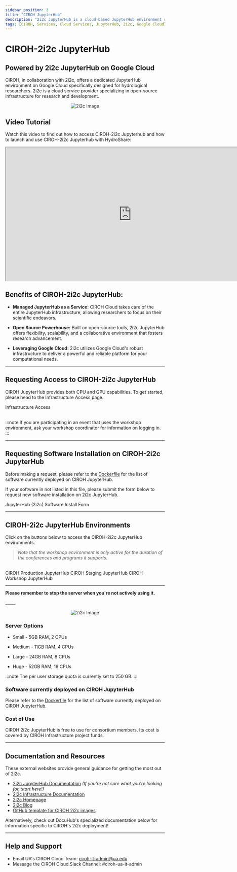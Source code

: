 ```yaml
---
sidebar_position: 3
title: "CIROH JupyterHub"
description: "2i2c JupyterHub is a cloud-based JupyterHub environment specifically designed for hydrological researchers. It is powered by 2i2c JupyterHub, a cloud-based JupyterHub environment specifically on Google Cloud"
tags: [CIROH, Services, Cloud Services, JupyterHub, 2i2c, Google Cloud]
---
```



# CIROH-2i2c JupyterHub
## Powered by 2i2c JupyterHub on Google Cloud

CIROH, in collaboration with 2i2c, offers a dedicated JupyterHub environment on Google Cloud specifically designed for hydrological researchers. 2i2c is a cloud service provider specializing in open-source infrastructure for research and development.

<p align="center">
<img src={useBaseUrl("/img/2i2c.png")} alt="2i2c Image" style={{'width':'80%', 'height':'50%'}}/>
</p>

## Video Tutorial

Watch this video to find out how to access CIROH-2i2c Jupyterhub and how to launch and use CIROH-2i2c Jupyterhub with HydroShare:

<div style={{textAlign: 'center'}}>
  <iframe width="791" height="421" src="https://www.youtube.com/embed/DnbxhLdb6TM" title="CIROH-2i2c Jupyterhub" style={{border: 'none'}} allow="accelerometer; autoplay; clipboard-write; encrypted-media; gyroscope; picture-in-picture; web-share" referrerpolicy="strict-origin-when-cross-origin" allowfullscreen></iframe>
</div>


## Benefits of CIROH-2i2c JupyterHub:

*   **Managed JupyterHub as a Service:** CIROH Cloud takes care of the entire JupyterHub infrastructure, allowing researchers to focus on their scientific endeavors.
    
*   **Open Source Powerhouse:** Built on open-source tools, 2i2c JupyterHub offers flexibility, scalability, and a collaborative environment that fosters research advancement.
    
*   **Leveraging Google Cloud:** 2i2c utilizes Google Cloud's robust infrastructure to deliver a powerful and reliable platform for your computational needs.

-----
## Requesting Access to CIROH-2i2c JupyterHub

CIROH JupyterHub provides both CPU and GPU capabilities. To get started, please head to the Infrastructure Access page.

<Link class="button button--active button--primary" to="/docs/services/access#accessing-ciroh-2i2c-jupyterhub">Infrastructure Access</Link>
<br/><br/>

:::note
If you are participating in an event that uses the workshop environment, ask your workshop coordinator for information on logging in.
:::

-----
## Requesting Software Installation on CIROH-2i2c JupyterHub

Before making a request, please refer to the [Dockerfile](https://github.com/2i2c-org/awi-ciroh-image/blob/main/Dockerfile) for the list of software currently deployed on CIROH JupyterHub.

If your software in not listed in this file, please submit the form below to request new software installation on 2i2c JupyterHub.

<Link class="button button--active button--primary" to="https://forms.office.com/Pages/ResponsePage.aspx?id=jnIAKtDwtECk6M5DPz-8p4IIpHdEnmhNgjOa9FjrwGtUNUoyV1UxNFIzV1AyTDhTNzdOT1Q5NVlLTC4u"> JupyterHub (2i2c) Software Install Form</Link>


---

## CIROH-2i2c JupyterHub Environments

Click on the buttons below to access the CIROH-2i2c JupyterHub environments.
> *Note that the workshop environment is only active for the duration of the conferences and programs it supports.*
<br/>

<Link class="button button--active button--primary" style={{'margin-bottom':'1.3rem', 'margin-right':'1.4rem'}}  to="https://ciroh.awi.2i2c.cloud/hub/login"> CIROH Production JupyterHub</Link>

<Link class="button button--active button--primary" style={{'margin-bottom':'1.3rem', 'margin-right':'1.4rem'}} to="https://staging.ciroh.awi.2i2c.cloud/hub/login"> CIROH Staging JupyterHub</Link>

<Link class="button button--active button--primary" style={{'margin-bottom':'1.3rem', 'margin-right':'1.4rem'}} to="https://workshop.ciroh.awi.2i2c.cloud/hub/login"> CIROH Workshop JupyterHub</Link>

---


<div class="indent-wrapper">
  <p><b>Please remember to stop the server when you're not actively using it.</b></p>
  <VideoPlayer url="https://youtu.be/VSFs2bu4-74"/>
</div>
_____

<p align="center">
<img src={useBaseUrl("/img/2i2c-1.png")} alt="2i2c Image" style={{'width':'80%', 'height':'50%'}}/>
</p>

### Server Options
- Small - 5GB RAM, 2 CPUs

- Medium - 11GB RAM, 4 CPUs

- Large - 24GB RAM, 8 CPUs

- Huge - 52GB RAM, 16 CPUs

:::note
The per user storage quota is currently set to 250 GB.
:::

### Software currently deployed on CIROH JupyterHub

Please refer to the [Dockerfile](https://github.com/2i2c-org/awi-ciroh-image/blob/main/Dockerfile) for the list of software currently deployed on CIROH JupyterHub.

### Cost of Use

CIROH 2i2c JupyterHub is free to use for consortium members. Its cost is covered by CIROH Infrastructure project funds.

---

## Documentation and Resources

These external websites provide general guidance for getting the most out of 2i2c.

- [2i2c JupyterHub Documentation](https://docs.2i2c.org/) *(If you're not sure what you're looking for, start here!)*
- [2i2c Infrastructure Documentation](https://infrastructure.2i2c.org/)
- [2i2c Homepage](https://2i2c.org/)
- [2i2c Blog](https://2i2c.org/blog/)
- [GitHub template for CIROH 2i2c images](https://github.com/2i2c-org/awi-ciroh-image)

Alternatively, check out DocuHub's specialized documentation below for information specific to CIROH's 2i2c deployment!


<DocCardList />

---

## Help and Support

- Email UA's CIROH Cloud Team: ciroh-it-admin@ua.edu 
- Message the CIROH Cloud Slack Channel: #ciroh-ua-it-admin
